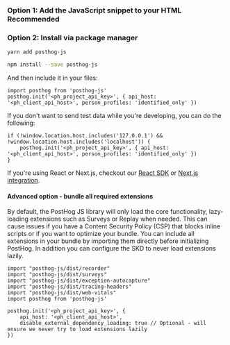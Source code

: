 
### Option 1: Add the JavaScript snippet to your HTML <span class="bg-gray-accent-light dark:bg-gray-accent-dark text-gray font-semibold align-middle text-sm p-1 rounded">Recommended</span>

<Snippet />

### Option 2: Install via package manager

<MultiLanguage>

```bash file=Yarn
yarn add posthog-js
```

```bash file=NPM
npm install --save posthog-js
```

</MultiLanguage>

And then include it in your files:

```js-web
import posthog from 'posthog-js'
posthog.init('<ph_project_api_key>', { api_host: '<ph_client_api_host>', person_profiles: 'identified_only' })
```

If you don't want to send test data while you're developing, you can do the following:

```js-web
if (!window.location.host.includes('127.0.0.1') && !window.location.host.includes('localhost')) {
    posthog.init('<ph_project_api_key>', { api_host: '<ph_client_api_host>', person_profiles: 'identified_only' })
}
```

If you're using React or Next.js, checkout our [React SDK](/docs/libraries/react) or [Next.js integration](/docs/libraries/next-js).


#### Advanced option - bundle all required extensions

By default, the PostHog JS library will only load the core functionality, lazy-loading extensions such as Surveys or Replay when needed. This can cause issues if you have a Content Security Policy (CSP) that blocks inline scripts or if you want to optimize your bundle.
You can include all extensions in your bundle by importing them directly before initializing PostHog. In addition you can configure the SKD to never load extensions lazily.

```js-web
import "posthog-js/dist/recorder"
import "posthog-js/dist/surveys"
import "posthog-js/dist/exception-autocapture"
import "posthog-js/dist/tracing-headers"
import "posthog-js/dist/web-vitals"
import posthog from 'posthog-js'

posthog.init('<ph_project_api_key>', { 
    api_host: '<ph_client_api_host>', 
    disable_external_dependency_loading: true // Optional - will ensure we never try to load extensions lazily
})
